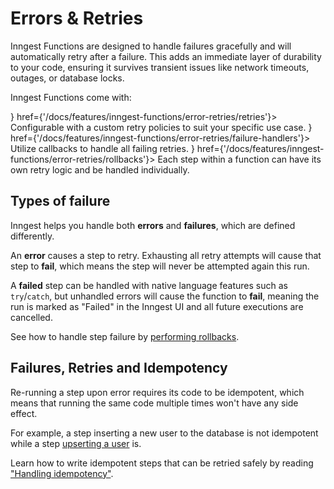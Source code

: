 

# Errors & Retries

Inngest Functions are designed to handle failures gracefully and will automatically retry after a failure. This adds an immediate layer of durability to your code, ensuring it survives transient issues like network timeouts, outages, or database locks.

Inngest Functions come with:

<CardGroup cols={1}>
  <Card title="Automatic Retries" icon={<ReplayIcon />} href={'/docs/features/inngest-functions/error-retries/retries'}>
    Configurable with a custom retry policies to suit your specific use case.
  </Card>
  <Card title="Failure handlers" icon={<ErrorWarningIcon />} href={'/docs/features/inngest-functions/error-retries/failure-handlers'}>
    Utilize callbacks to handle all failing retries.
  </Card>
  <Card title="Rollbacks support" icon={<ArrowGoBackIcon />} href={'/docs/features/inngest-functions/error-retries/rollbacks'}>
    Each step within a function can have its own retry logic and be handled individually.
  </Card>
</CardGroup>


## Types of failure

Inngest helps you handle both **errors** and **failures**, which are defined differently.

An **error** causes a step to retry. Exhausting all retry attempts will cause that step to **fail**, which means the step will never be attempted again this run.

A **failed** step can be handled with native language features such as `try`/`catch`, but unhandled errors will cause the function to **fail**, meaning the run is marked as "Failed" in the Inngest UI and all future executions are cancelled.

See how to handle step failure by [performing rollbacks](/docs/features/inngest-functions/error-retries/rollbacks).


## Failures, Retries and Idempotency

Re-running a step upon error requires its code to be idempotent, which means that running the same code multiple times won't have any side effect.

For example, a step inserting a new user to the database is not idempotent while a step [upserting a user](https://www.cockroachlabs.com/blog/sql-upsert/) is.


Learn how to write idempotent steps that can be retried safely by reading ["Handling idempotency"](/docs/guides/handling-idempotency).